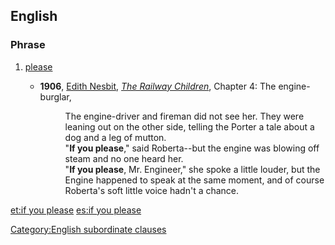 ==English==

===Phrase===
{{head|en|phrase|head=[[if]] [[you]] [[please]]}}

# {{context|formal|lang=en}} [[please]]
#* '''1906''', [[w:Edith Nesbit|Edith Nesbit]], ''[[s:The Railway Children/Chapter 4|The Railway Children]]'', Chapter 4: The engine-burglar,
#*: The engine-driver and fireman did not see her. They were leaning out on the other side, telling the Porter a tale about a dog and a leg of mutton.<br>
#*:"'''If you please'''," said Roberta--but the engine was blowing off steam and no one heard her.<br>
#*:"'''If you please''', Mr. Engineer," she spoke a little louder, but the Engine happened to speak at the same moment, and of course Roberta's soft little voice hadn't a chance.

[[Category:English subordinate clauses]]

[[et:if you please]]
[[es:if you please]]